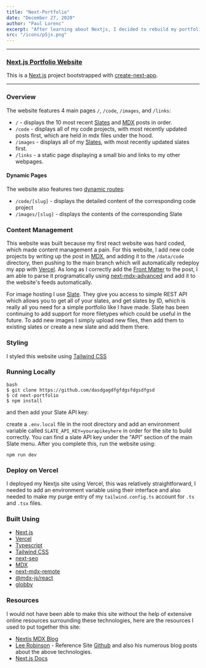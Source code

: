 ```yaml
---
title: "Next-Portfolio"
date: "December 27, 2020"
author: "Paul Lorenc"
excerpt: "After learning about Nextjs, I decided to rebuild my portfolio website using Nextjs, Typescript, and TailwindCSS"
src: "/icons/p5js.png"
---
```


---

### [Next.js Portfolio Website](https://paul-lorenc.com)

This is a [Next.js](https://nextjs.org/) project bootstrapped with [create-next-app](https://github.com/vercel/next.js/tree/canary/packages/create-next-app).

---

### Overview

The website features 4 main pages `/`, `/code`, `/images`, and `/links`:

- `/` - displays the 10 most recent [Slates](https://slate.host/lorenc) and [MDX](https://mdxjs.com/) posts in order.
- `/code` - displays all of my code projects, with most recently updated posts first, which are held in mdx files under the hood.
- `/images` - displays all of my [Slates](https://slate.host/lorenc), with most recently updated slates first.
- `/links` - a static page displaying a small bio and links to my other webpages.

#### Dynamic Pages

The website also features two [dynamic routes](https://nextjs.org/docs/routing/dynamic-routes):

- `/code/[slug]` - displays the detailed content of the corresponding code project
- `/images/[slug]` - displays the contents of the corresponding Slate

### Content Management

This website was built because my first react website was hard coded, which made content management a pain. For this website, I add new code projects by writing up the post in [MDX](https://mdxjs.com/), and adding it to the `/data/code` directory, then pushing to the main branch which will automatically redeploy my app with [Vercel](https://vercel.com/). As long as I correctly add the [Front Matter](https://jekyllrb.com/docs/front-matter/) to the post, I am able to parse it programatically using [next-mdx-advanced](https://github.com/hashicorp/next-mdx-enhanced) and add it to the website's feeds automatically.

For image hosting I use [Slate](slate.host). They give you access to simple REST API which allows you to get all of your slates, and get slates by ID, which is really all you need for a simple portfolio like I have made. Slate has been continuing to add support for more filetypes which could be useful in the future. To add new images I simply upload new files, then add them to existing slates or create a new slate and add them there.

### Styling

I styled this website using [Tailwind CSS](https://tailwindcss.com/)

### Running Locally

```
bash
$ git clone https://github.com/dasdgagdfgfdgsfdgsdfgsd
$ cd next-portfolio
$ npm install
```

and then add your Slate API key:

create a `.env.local` file in the root directory and add an environment variable called `SLATE_API_KEY=yourapikeyhere` in order for the site to build correctly. You can find a slate API key under the "API" section of the main Slate menu. After you complete this, run the website using:

```
npm run dev
```

### Deploy on Vercel

I deployed my Nextjs site using Vercel, this was relatively straightforward, I needed to add an environment variable using their interface and also needed to make my purge entry of my `tailwind.config.ts` account for `.ts` and `.tsx` files.

### Built Using

- [Next.js](https://nextjs.org/)
- [Vercel](https://vercel.com/)
- [Typescript](https://www.typescriptlang.org/)
- [Tailwind CSS](https://tailwindcss.com/)
- [next-seo](https://github.com/garmeeh/next-seo)
- [MDX](https://mdxjs.com/)
- [next-mdx-remote](https://github.com/hashicorp/next-mdx-remote)
- [@mdx-js/react](https://www.npmjs.com/package/@mdx-js/react)
- [globby](https://www.npmjs.com/package/globby)

### Resources

I would not have been able to make this site without the help of extensive online resources surrounding these technologies, here are the resources I used to put together this site:

- [Nextjs MDX Blog](https://dev.to/jashnm/making-mdx-blog-with-next-js-part-1-1c0j)
- [Lee Robinson](leerob.io) - Reference Site [Github](https://github.com/leerob/leerob.io) and also his numerous blog posts about the above technologies.
- [Next.js Docs](https://nextjs.org/docs/basic-features/pages)
